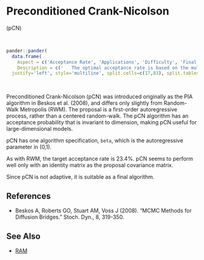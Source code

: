 # <a name='pcn'>Preconditioned Crank-Nicolson</a>

(<a name='pcn'>pCN</a>)

<br>
```r
pander::pander(
  data.frame(
    Aspect = c('Acceptance Rate', 'Applications', 'Difficulty', 'Final Algorithm?', 'Proposal'),
    Description = c('	The optimal acceptance rate is based on the multivariate normality of the marginal posterior distributions, and ranges from 44% for one parameter to 23.4% for five or more parameters. The observed acceptance rate may be suitable in the interval [15%,50%].', 'This is a widely applicable, general-purpose algorithm that is most useful with large-dimensional models.','This algorithm is easy to use, having only one tuning parameter.','Yes.', 'Multivariate.')),
  justify='left', style='multiline', split.cells=c(17,83), split.tables=Inf)
```

<br>

Preconditioned Crank-Nicolson (pCN) was introduced originally as the PIA algorithm in Beskos et al. (2008), and differs only slightly from Random-Walk Metropolis (RWM). The proposal is a first-order autoregressive process, rather than a centered random-walk. The pCN algorithm has an acceptance probability that is invariant to dimension, making pCN useful for large-dimensional models.

pCN has one algorithm specification, `beta`, which is the autoregressive parameter in (0,1).

As with RWM, the target acceptance rate is 23.4%. pCN seems to perform well only with an identity matrix as the proposal covariance matrix.

Since pCN is not adaptive, it is suitable as a final algorithm.

## References

- Beskos A, Roberts GO, Stuart AM, Voss J (2008). "MCMC Methods for Diffusion Bridges." Stoch. Dyn., 8, 319-350.

## See Also

- [RAM](#ram)

